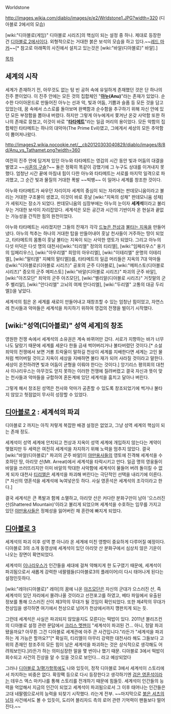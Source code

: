 Worldstone

http://images.wikia.com/diablo/images/e/e2/Wrldstone1.JPG?width=320
(디아블로 2에서의 모습)

[wiki:"디아블로(게임)" 디아블로 시리즈]의 핵심이 되는 설정 중 하나. 제대로 등장한 건 [[디아블로 2]]에서이다. 외형적으로는 거대한 붉은 보석의 모습을 하고 있다.~~[[레드 마커]]~~[* 참고로 아래쪽의 사진에서 설치고 있는것은 [wiki:"바알(디아블로)" 바알].]

[[목차]]

== 세계의 시작 ==
세계가 존재하기 전, 아무것도 없는 텅 빈 공허 속에 유일하게 존재했던 것은 단 하나의 진주 뿐이었다. 이 진주 안에는 모든 것의 집합체인 "'''[[아누]](Anu)'''"라는 존재가 있었다. 순수한 다이아몬드로 만들어진 아누는 선과 악, 빛과 어둠, 기쁨과 슬픔 등 모든 것을 담고 있었는데, 꿈 속에서 스스로를 돌아보며 완벽함과 순수함을 추구하기 위해 자신 안에 있던 모든 부정함을 뽑아내 버렸다. 하지만 그렇게 아누에게서 쫓겨난 온갖 사악함 또한 하나의 존재로 뭉쳤고, 이것이 바로 "'''[[타타메트]]'''"라는 일곱 머리의 용이었다. 모든 악함의 집합체인 타타메트는 하나의 대악마(The Prime Evil)였고, 그에게서 세상의 모든 추악함이 뿜어져나왔다.

http://images2.wikia.nocookie.net/__cb20120303040829/diablo/images/8/8d/Anu_vs_Tathamet.png?width=360

여전히 진주 안에 담겨져 있던 아누와 타타메트는 영겁의 시간 동안 빛과 어둠의 대결을 벌였고 ~~[[사혼의 구슬]]?~~ 둘은 정확히 똑같이 강했기에 그 누구도 상대를 이겨내지 못 했다. 엄청난 시간 끝에 마침내 힘이 다한 아누와 타타메트는 서로를 마지막 일격으로 파괴했고, 그 순간 빛과 물질의 거대한 폭발 ~~빅뱅~~ 이 일어나 세계를 창조한 것이다.

아누와 타타메트가 싸우던 자리이자 세계의 중심이 되는 자리에는 판데모니움이라고 불리는 거대한 구조물이 생겼고, 이것이 바로 훗날 [wiki:"지옥의 성채" 판데모니움 성채]가 세워지는 장소가 되었다. 판데모니움의 심장부에는 아누의 눈이자 '''세계석'''이라고 불리우는 거대한 보석이 자리잡았다. 세계석은 모든 공간과 시간의 기반이자 온 현실과 끝없는 가능성을 간직한 힘의 원천이었다.

아누와 타타메트는 사라졌지만 그들의 잔재가 각각 [[드높은 천상]]과 [[불타는 지옥]]을 만들어냈다. 아누의 척추는 하나의 거대한 탑을 만들어내어 훗날 천사들이 거주하는 땅이 되었고, 타타메트의 몸통이 훗날 불타는 지옥이 되는 사악한 영토가 되었다. 그리고 아누의 다섯 미덕은 다섯 명의 대천사([wiki:"티리엘" 정의의 티리엘], [wiki:"임페리우스" 용기의 임페리우스], [wiki:"아우리엘" 희망의 아우리엘], [wiki:"이테리엘" 운명의 이테리엘], [wiki:"말티엘" 지혜의 말티엘])를, 타타메트의 일곱 머리들은 지옥의 7대 악마들([wiki:"디아블로(디아블로 시리즈)" 공포의 군주 디아블로], [wiki:"메피스토(디아블로 시리즈)" 증오의 군주 메피스토] [wiki:"바알(디아블로 시리즈)" 파괴의 군주 바알], [wiki:"아즈모단" 죄악의 군주 아즈모단], [wiki:"벨리알(디아블로 시리즈)" 거짓말의 군주 벨리알], [wiki:"안다리엘" 고뇌의 여제 안다리엘], [wiki:"두리엘" 고통의 대공 두리엘])을 낳았다.

세계석의 힘은 온 세계를 새로이 만들어내고 재창조할 수 있는 엄청난 힘이었고, 자연스레 천사들과 악마들은 세계석을 차지하기 위하여 영겁의 전쟁을 벌이기 시작했다.

== [wiki:"성역(디아블로)" 성역 세계]의 창조 ==
영원한 전쟁 속에서 세계석의 소유권은 계속 바뀌어만 갔다. 서로가 지향하는 바가 너무나도 달랐기 때문에 세계를 세운다 한들 금새 썩어버리거나 불타버렸던 것이다.[* 소설 죄악의 전쟁에서 보면 거룡 트락울이 말하길 천상이 세계를 지배한다면 세계는 고인 물처럼 썩어버릴 것이고 지옥이 세상을 지배하면 불타 재가 되어 사라질 것이라고 말한다. 세상이 온전하려면 빛과 어둠이 균형을 이뤄야 한다는 것이다.] 앙기리스 평의회의 대천사 이나리우스는 아무것도 얻지 못하는 이러한 전쟁에 질려버렸고 결국 자신과 뜻이 맞는 천사들과 악마들을 규합하여 혼돈계에 있던 세계석을 훔치고 달아나 버린다.

그렇게 해서 창조된 성역은 천사와 악마가 공존할 수 있도록 창조되었기에 썩거나 불타지 않았고 헛점없이 무사히  성장할 수 있었다.

== [[디아블로 2]] : 세계석의 파괴 ==
디아블로 2 까지는 아직 저렇게 복잡한 배경 설정은 없었고, 그냥 성역 세계의 핵심이 되는 존재 정도.

세계석이 성역 세계에 안치되고 천상과 지옥이 성역 세계에 개입하지 않는다는 계약이 맺혔지만 두 세력은 여전히 세계석을 차지하기 위해 노력을 멈추지 않았다. 결국 [wiki:"바알(디아블로)" 파괴의 군주 바알]이 [[야만용사]]들의 영토에 진격해 세계석을 수호하던 땅, 아리앗 산(Mt. Arreat)에서 세계석을 타락시키고 만다. 일곱 명의 영웅들이 바알을 쓰러뜨리지만 이미 바알의 막대한 사악함에 세계석이 물들어 버려 돌이킬 수 없게 되자 대천사 [[티리엘]]은 세계석을 파괴해 버린다는 극단적인 선택을 내리기에 이른다.[* 자신의 영혼석을 세계석에 녹여넣은듯 하다. 사실 영혼석은 세계석의 조각이라고 한다.]

{{{#!html
<object width="560" height="315"><param name="movie" value="http://www.youtube.com/v/3VNgkBChmsE?version=3&amp;hl=ko_KR"></param><param name="allowFullScreen" value="true"></param><param name="allowscriptaccess" value="always"></param><embed src="http://www.youtube.com/v/3VNgkBChmsE?version=3&amp;hl=ko_KR" type="application/x-shockwave-flash" width="560" height="315" allowscriptaccess="always" allowfullscreen="true"></embed></object>
}}}

결국 세계석은 큰 폭발과 함께 소멸하고, 아리앗 산은 커다란 분화구만이 남아 '으스러진 산(Shattered Mountain)'이라고 불리게 되었으며 세계석을 수호하는 임무를 가지고 있던 [[야만용사]]들은 정체성을 잃어버린 채 혼란에 빠지게 되었다.

== [[디아블로 3]] ==
{{{#!html
<object width="420" height="315"><param name="movie" value="http://www.youtube.com/v/EgbUSsblCSQ?version=3&amp;hl=ko_KR"></param><param name="allowFullScreen" value="true"></param><param name="allowscriptaccess" value="always"></param><embed src="http://www.youtube.com/v/EgbUSsblCSQ?version=3&amp;hl=ko_KR" type="application/x-shockwave-flash" width="420" height="315" allowscriptaccess="always" allowfullscreen="true"></embed></object>
}}}

세계석의 파괴 이후 성역 뿐 아니라 온 세계에 미친 영향이 중요하게 다루어질 예정이다. 디아블로 3의 소개 동영상에 세계석이 있던 아리앗 산 분화구에서 심상치 않은 기운이 나오는 장면이 확연되었다.

세계석이 [[이나리우스]]가 인간들을 세대에 걸쳐 약해지게 한 도구였기 때문에, 세계석이 파괴됨으로서 새롭게 강력한 네팔렘들(디아블로3의 플레이어)이 다시 태어나게 된다는 설정인듯하다.

{{{#!html
<object width="560" height="315"><param name="movie" value="http://www.youtube.com/v/nlhWqmVeDno?version=3&amp;hl=ko_KR"></param><param name="allowFullScreen" value="true"></param><param name="allowscriptaccess" value="always"></param><embed src="http://www.youtube.com/v/nlhWqmVeDno?version=3&amp;hl=ko_KR" type="application/x-shockwave-flash" width="560" height="315" allowscriptaccess="always" allowfullscreen="true"></embed></object>
}}}

[wiki:"레아(디아블로)" 레아]의 꿈에 나온 [[아즈모단]]은 자신의 군대가 으스러진 산, 즉 세계석이 있던 자리에서 몰려나올 것이라고 선전포고를 하였고, 베타 파일에서 유출된 정보를 통해 으스러진 산이 제3막의 무대가 될 것임이 확인되었다. 또한 제4막의 무대가 천상임을 생각하면 여기에서 천상으로 넘어가 천상에서까지 깽판치게 되는 듯.

그런데 세계석은 사실은 파괴되지 않았을지도 모른다는 떡밥이 있다. 2011년 블리즈컨의 디아블로 설정 관련 문답에서 [[크리스 멧젠]]이 "세계석이 파괴된 건… 아니, 정말 파괴됐을까요? 아무튼 그건 디아블로 세계관에 아주 큰 사건입니다."라든가 "세계석을 파괴하는 게 가능은 할까요?"[* 확실히, 티리엘이 아무리 강력한 대천사라 해도 그들보다 고위의 존재인 창조주의 모든 힘이 남은 세계석을 파괴하는 것은 상식적으로 생각해도 어려워보인다.]라든가 하는 의미심장한 말을 몇 번이나 했기 때문. 디아블로 3에서 떡밥이 회수되고 사건의 진상을 알 수 있을 것으로 보인다... 라고 예상되었다

그러나 [[디아블로 3/평가]]항목에도 나와 있듯이, 정작 디아블로 3에서 세계석이 스토리에서 차지하는 비중은 없다. 확장팩 등으로 다시 등장한다고 생각하기엔 [[검은 영혼석]]이라는 데우스 엑스 마키나를 통해 스토리를 전개하기 때문에 힘들듯. 세계석이 인간들의 능력을 억압해서 지금의 인간이 되었고 세계석이 파괴됨으로서 그 이후 태어나는 인간들은 고대 네팔렘으로서의 능력을 되찾기 시작했다. 라는게 전부. ~~마지막으로 [[붉은 셔츠의 남자]] 사건에서도 볼 수 있듯이, 도리어 블리자드 측의 로어 관련 기억력이 팬들보다 떨어진다.~~
